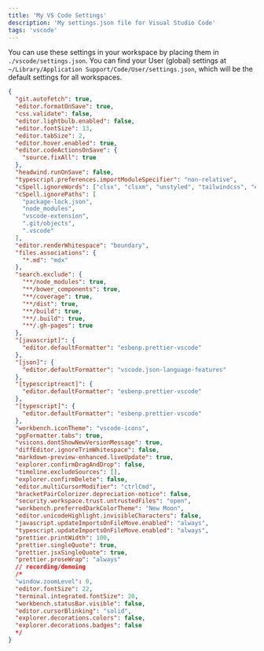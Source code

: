 ```yaml
---
title: 'My VS Code Settings'
description: 'My settings.json file for Visual Studio Code'
tags: 'vscode'
---
```


You can use these settings in your workspace by placing them in `./vscode/settings.json`.
You can find your User (global) settings at
`~/Library/Application Support/Code/User/settings.json`, which will be the default settings
for all workspaces.

```json
{
  "git.autofetch": true,
  "editor.formatOnSave": true,
  "css.validate": false,
  "editor.lightbulb.enabled": false,
  "editor.fontSize": 13,
  "editor.tabSize": 2,
  "editor.hover.enabled": true,
  "editor.codeActionsOnSave": {
    "source.fixAll": true
  },
  "headwind.runOnSave": false,
  "typescript.preferences.importModuleSpecifier": "non-relative",
  "cSpell.ignoreWords": ["clsx", "clsxm", "unstyled", "tailwindcss", "endregion"],
  "cSpell.ignorePaths": [
    "package-lock.json",
    "node_modules",
    "vscode-extension",
    ".git/objects",
    ".vscode"
  ],
  "editor.renderWhitespace": "boundary",
  "files.associations": {
    "*.md": "mdx"
  },
  "search.exclude": {
    "**/node_modules": true,
    "**/bower_components": true,
    "**/coverage": true,
    "**/dist": true,
    "**/build": true,
    "**/.build": true,
    "**/.gh-pages": true
  },
  "[javascript]": {
    "editor.defaultFormatter": "esbenp.prettier-vscode"
  },
  "[json]": {
    "editor.defaultFormatter": "vscode.json-language-features"
  },
  "[typescriptreact]": {
    "editor.defaultFormatter": "esbenp.prettier-vscode"
  },
  "[typescript]": {
    "editor.defaultFormatter": "esbenp.prettier-vscode"
  },
  "workbench.iconTheme": "vscode-icons",
  "pgFormatter.tabs": true,
  "vsicons.dontShowNewVersionMessage": true,
  "diffEditor.ignoreTrimWhitespace": false,
  "markdown-preview-enhanced.liveUpdate": true,
  "explorer.confirmDragAndDrop": false,
  "timeline.excludeSources": [],
  "explorer.confirmDelete": false,
  "editor.multiCursorModifier": "ctrlCmd",
  "bracketPairColorizer.depreciation-notice": false,
  "security.workspace.trust.untrustedFiles": "open",
  "workbench.preferredDarkColorTheme": "New Moon",
  "editor.unicodeHighlight.invisibleCharacters": false,
  "javascript.updateImportsOnFileMove.enabled": "always",
  "typescript.updateImportsOnFileMove.enabled": "always",
  "prettier.printWidth": 100,
  "prettier.singleQuote": true,
  "prettier.jsxSingleQuote": true,
  "prettier.proseWrap": "always"
  // recording/demoing
  /*
  "window.zoomLevel": 0,
  "editor.fontSize": 22,
  "terminal.integrated.fontSize": 20,
  "workbench.statusBar.visible": false,
  "editor.cursorBlinking": "solid",
  "explorer.decorations.colors": false,
  "explorer.decorations.badges": false
  */
}
```
